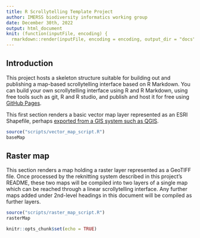 ```yaml
---
title: R Scrollytelling Template Project
author: IMERSS biodiversity informatics working group
date: December 30th, 2022
output: html_document
knit: (function(inputFile, encoding) {
  rmarkdown::render(inputFile, encoding = encoding, output_dir = "docs") })
---
```

## Introduction

This project hosts a skeleton structure suitable for building out and publishing a map-based scrollytelling
interface based on R Markdown. You can build your own scrollytelling interface using R and R Markdown,
using free tools such as git, R and R studio, and publish and host it for free using [GitHub Pages](https://pages.github.com/).

This first section renders a basic vector map layer represented as an ESRI Shapefile, perhaps
[exported from a GIS system such as QGIS](https://docs.qgis.org/3.22/en/docs/user_manual/managing_data_source/supported_data.html#esri-shapefile-format).

```r
source("scripts/vector_map_script.R")
baseMap
```


## Raster map

This section renders a map holding a raster layer represented as a GeoTIFF file. Once processed by the reknitting system described in this project's README, these two maps will be compiled into two layers
of a single map which can be reached through a linear scrollytelling interface. Any further maps
added under 2nd-level headings in this document will be compiled as further layers.

```r
source("scripts/raster_map_script.R")
rasterMap
```

```r
knitr::opts_chunk$set(echo = TRUE)
```
